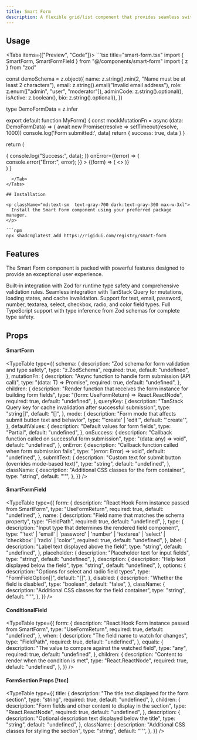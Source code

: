 ```yaml
---
title: Smart Form
description: A flexible grid/list component that provides seamless switching between grid and list layouts with customizable card rendering.
---
```



## Usage


<Tabs items={["Preview", "Code"]}>
  <Tab value="Preview">
    <SmartFormPreview />
  </Tab>
  <Tab value="Code">
    ```tsx title="smart-form.tsx"
import { SmartForm, SmartFormField } from "@/components/smart-form"
import { z } from "zod"

const demoSchema = z.object({
name: z.string().min(2, "Name must be at least 2 characters"),
email: z.string().email("Invalid email address"),
role: z.enum(["admin", "user", "moderator"]),
adminCode: z.string().optional(),
isActive: z.boolean(),
bio: z.string().optional(),
})

type DemoFormData = z.infer<typeof demoSchema>

export default function MyForm() {
  const mockMutationFn = async (data: DemoFormData) => {
    await new Promise(resolve => setTimeout(resolve, 1000))
    console.log('Form submitted:', data)
    return { success: true, data }
  }

return (

<div className="max-w-md">
  <SmartForm
    schema={demoSchema}
    mutationFn={mockMutationFn}
    defaultValues={{
      isActive: false,
    }}
    onSuccess={(data) => {
      console.log("Success:", data);
    }}
    onError={(error) => {
      console.error("Error:", error);
    }}
  >
    {(form) => (
      <>
        <SmartFormField
          form={form}
          name="name"
          type="text"
          label="Name"
          placeholder="Enter your name"
          description="Your full name"
        />
        <SmartFormField
          form={form}
          name="email"
          type="email"
          label="Email"
          placeholder="Enter your email"
        />
        <SmartFormField
          form={form}
          name="role"
          type="select"
          label="Role"
          options={[
            { value: "admin", label: "Admin" },
            { value: "user", label: "User" },
            { value: "moderator", label: "Moderator" },
          ]}
        />
        <SmartFormField
          form={form}
          name="isActive"
          type="checkbox"
          label="Active user"
          description="Check if the user should be active"
        />
        <SmartFormField
          form={form}
          name="bio"
          type="textarea"
          label="Bio"
          placeholder="Tell us about yourself..."
          description="Optional biography"
        />
      </>
    )}
  </SmartForm>
</div>
) }

````
  </Tab>
</Tabs>

## Installation

<p className="md:text-sm  text-gray-700 dark:text-gray-300 max-w-3xl">
  Install the Smart Form component using your preferred package manager.
</p>

```npm
npx shadcn@latest add https://rigidui.com/registry/smart-form
````

## Features


<p className="md:text-sm mb-4!  text-gray-700 dark:text-gray-300 max-w-3xl">
  The Smart Form component is packed with powerful features designed to provide
  an exceptional user experience.
</p>

<Cards>
  <Card title="Zod Schema Validation">
    Built-in integration with Zod for runtime type safety and comprehensive
    validation rules.
  </Card>
  <Card title="TanStack Query Integration">
    Seamless integration with TanStack Query for mutations, loading states, and
    cache invalidation.
  </Card>
  <Card title="Multiple Field Types">
    Support for text, email, password, number, textarea, select, checkbox,
    radio, and color field types.
  </Card>
  <Card title="TypeScript Support">
    Full TypeScript support with type inference from Zod schemas for complete
    type safety.
  </Card>
</Cards>

## Props

#### SmartForm

<TypeTable
  type={{
    schema: {
      description: "Zod schema for form validation and type safety",
      type: "z.ZodSchema<T>",
      required: true,
      default: "undefined",
    },
    mutationFn: {
      description: "Async function to handle form submission (API call)",
      type: "(data: T) => Promise<any>",
      required: true,
      default: "undefined",
    },
    children: {
      description:
        "Render function that receives the form instance for building form fields",
      type: "(form: UseFormReturn<T>) => React.ReactNode",
      required: true,
      default: "undefined",
    },
    queryKey: {
      description:
        "TanStack Query key for cache invalidation after successful submission",
      type: "string[]",
      default: "[]",
    },
    mode: {
      description: "Form mode that affects submit button text and behavior",
      type: "'create' | 'edit'",
      default: "'create'",
    },
    defaultValues: {
      description: "Default values for form fields",
      type: "Partial<T>",
      default: "undefined",
    },
    onSuccess: {
      description: "Callback function called on successful form submission",
      type: "(data: any) => void",
      default: "undefined",
    },
    onError: {
      description: "Callback function called when form submission fails",
      type: "(error: Error) => void",
      default: "undefined",
    },
    submitText: {
      description: "Custom text for submit button (overrides mode-based text)",
      type: "string",
      default: "undefined",
    },
    className: {
      description: "Additional CSS classes for the form container",
      type: "string",
      default: "''",
    },
  }}
/>

#### SmartFormField

<TypeTable
  type={{
    form: {
      description: "React Hook Form instance passed from SmartForm",
      type: "UseFormReturn<T>",
      required: true,
      default: "undefined",
    },
    name: {
      description: "Field name that matches the schema property",
      type: "FieldPath<T>",
      required: true,
      default: "undefined",
    },
    type: {
      description: "Input type that determines the rendered field component",
      type: "'text' | 'email' | 'password' | 'number' | 'textarea' | 'select' | 'checkbox' | 'radio' | 'color'",
      required: true,
      default: "undefined",
    },
    label: {
      description: "Label text displayed above the field",
      type: "string",
      default: "undefined",
    },
    placeholder: {
      description: "Placeholder text for input fields",
      type: "string",
      default: "undefined",
    },
    description: {
      description: "Help text displayed below the field",
      type: "string",
      default: "undefined",
    },
    options: {
      description: "Options for select and radio field types",
      type: "FormFieldOption[]",
      default: "[]",
    },
    disabled: {
      description: "Whether the field is disabled",
      type: "boolean",
      default: "false",
    },
    className: {
      description: "Additional CSS classes for the field container",
      type: "string",
      default: "''",
    },
  }}
/>

#### ConditionalField

<TypeTable
  type={{
    form: {
      description: "React Hook Form instance passed from SmartForm",
      type: "UseFormReturn<T>",
      required: true,
      default: "undefined",
    },
    when: {
      description: "The field name to watch for changes",
      type: "FieldPath<T>",
      required: true,
      default: "undefined",
    },
    equals: {
      description: "The value to compare against the watched field",
      type: "any",
      required: true,
      default: "undefined",
    },
    children: {
      description: "Content to render when the condition is met",
      type: "React.ReactNode",
      required: true,
      default: "undefined",
    },
  }}
/>

#### FormSection Props [!toc]

<TypeTable
  type={{
    title: {
      description: "The title text displayed for the form section",
      type: "string",
      required: true,
      default: "undefined",
    },
    children: {
      description: "Form fields and other content to display in the section",
      type: "React.ReactNode",
      required: true,
      default: "undefined",
    },
    description: {
      description: "Optional description text displayed below the title",
      type: "string",
      default: "undefined",
    },
    className: {
      description: "Additional CSS classes for styling the section",
      type: "string",
      default: "''",
    },
  }}
/>
